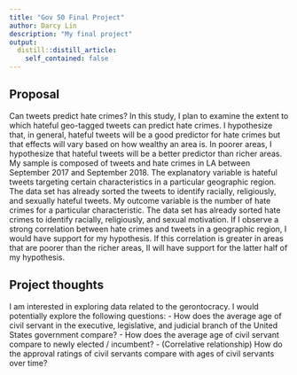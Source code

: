 ```yaml
---
title: "Gov 50 Final Project"
author: Darcy Lin
description: "My final project"
output:
  distill::distill_article:
    self_contained: false
---
```


## Proposal
Can tweets predict hate crimes? In this study, I plan to examine the extent to which hateful geo-tagged tweets can predict hate crimes. I hypothesize that, in general, hateful tweets will be a good predictor for hate crimes but that effects will vary based on how wealthy an area is. In poorer areas, I hypothesize that hateful tweets will be a better predictor than richer areas. My sample is composed of tweets and hate crimes in LA between September 2017 and September 2018. The explanatory variable is hateful tweets targeting certain characteristics in a particular geographic region. The data set has already sorted the tweets to identify racially, religiously, and sexually hateful tweets. My outcome variable is the number of hate crimes for a particular characteristic. The data set has already sorted hate crimes to identify racially, religiously, and sexual motivation. If I observe a strong correlation between hate crimes and tweets in a geographic region, I would have support for my hypothesis. If this correlation is greater in areas that are poorer than the richer areas, II will have support for the latter half of my hypothesis.

## Project thoughts

I am interested in exploring data related to the gerontocracy. I would potentially explore the following questions:
- How does the average age of civil servant in the executive, legislative, and judicial branch of the United States government compare?
- How does the average age of civil servant compare to newly elected / incumbent? 
- (Correlative relationship) How do the approval ratings of civil servants compare with ages of civil servants over time?  